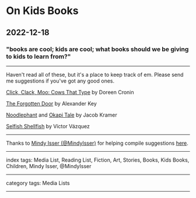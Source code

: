# On Kids Books

## 2022-12-18

### "books are cool; kids are cool; what books should we be giving to kids to learn from?"

---

Haven't read all of these, but it's a place to keep track of em. Please send me suggestions if you've got any good ones.

[Click, Clack, Moo: Cows That Type](https://www.goodreads.com/book/show/766955.Click_Clack_Moo) by Doreen Cronin

[The Forgotten Door](https://www.goodreads.com/en/book/show/409320.The_Forgotten_Door) by Alexander Key

[Noodlephant](https://www.goodreads.com/book/show/40510934-noodlephant) and [Okapi Tale](https://www.goodreads.com/book/show/53348129-okapi-tale) by Jacob Kramer

[Selfish Shellfish](https://www.goodreads.com/book/show/33348194-selfish-shellfish) by Víctor Vázquez

---

Thanks to [Mindy Isser (@MindyIsser)](https://twitter.com/mindyisser) for helping compile suggestions [here](https://twitter.com/mindyisser/status/1562838423375052806).


---

index tags: Media List, Reading List, Fiction, Art, Stories, Books, Kids Books, Children, Mindy Isser, @MindyIsser

---

category tags: Media Lists

---
